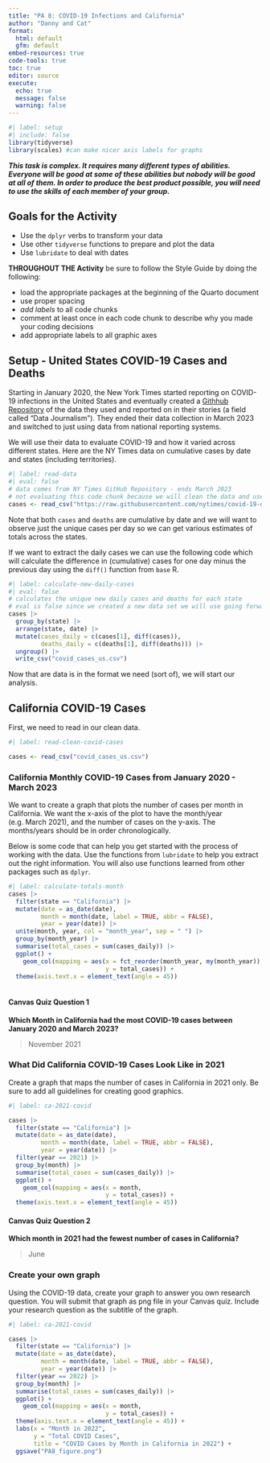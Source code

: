 ```yaml
---
title: "PA 8: COVID-19 Infections and California"
author: "Danny and Cat"
format: 
  html: default
  gfm: default
embed-resources: true
code-tools: true
toc: true
editor: source
execute: 
  echo: true
  message: false
  warning: false
---
```


```r
#| label: setup
#| include: false
library(tidyverse)
library(scales) #can make nicer axis labels for graphs
```


***This task is complex. It requires many different types of abilities. Everyone will be good at some of these abilities but nobody will be good at all of them. In order to produce the best product possible, you will need to use the skills of each member of your group.***

<!-- The person who **had** the most relaxing Spring Break starts as the Developer (typing and listening to instructions from the Coder)!  -->


## Goals for the Activity  

- Use the `dplyr` verbs to transform your data  
- Use other `tidyverse` functions to prepare and plot the data  
- Use `lubridate` to deal with dates  


**THROUGHOUT THE Activity** be sure to follow the Style Guide by doing the following:  

- load the appropriate packages at the beginning of the Quarto document  
- use proper spacing  
- *add labels* to all code chunks  
- comment at least once in each code chunk to describe why you made your coding decisions  
- add appropriate labels to all graphic axes  



## Setup - United States COVID-19 Cases and Deaths
Starting in January 2020, the New York Times started reporting on COVID-19 infections in the United States and eventually created a [Githhub Repository](https://github.com/nytimes/covid-19-data/) of the data they used and reported on in their stories (a field called "Data Journalism"). They ended their data collection in March 2023 and switched to just using data from national reporting systems. 

We will use their data to evaluate COVID-19 and how it varied across different states. Here are the NY Times data on cumulative cases by date and states (including territories).
```r
#| label: read-data
#| eval: false
# data comes from NY Times GitHub Repository - ends March 2023
# not evaluating this code chunk because we will clean the data and use the clean data set
cases <- read_csv("https://raw.githubusercontent.com/nytimes/covid-19-data/master/us-states.csv")
```

Note that both `cases` and `deaths` are cumulative by date and we will want to observe just the unique cases per day so we can get various estimates of totals across the states.  

If we want to extract the daily cases we can use the following code which will calculate the difference in (cumulative) cases for one day minus the previous day using the `diff()` function from `base` R.  

```r
#| label: calculate-new-daily-cases
#| eval: false
# calculates the unique new daily cases and deaths for each state
# eval is false since we created a new data set we will use going forward
cases |> 
  group_by(state) |> 
  arrange(state, date) |> 
  mutate(cases_daily = c(cases[1], diff(cases)),
         deaths_daily = c(deaths[1], diff(deaths))) |> 
  ungroup() |> 
  write_csv("covid_cases_us.csv")
```

Now that are data is in the format we need (sort of), we will start our analysis.  

## California COVID-19 Cases

First, we need to read in our clean data.

```r
#| label: read-clean-covid-cases

cases <- read_csv("covid_cases_us.csv")
```



### California Monthly COVID-19 Cases from January 2020 - March 2023

We want to create a graph that plots the number of cases per month in California.  We want the x-axis of the plot to have the month/year (e.g. March 2021), and the number of cases on the y-axis. The months/years should be in order chronologically.

Below is some code that can help you get started with the process of working with the data. Use the functions from `lubridate` to help you extract out the right information. You will also use functions learned from other packages such as `dplyr`. 

```r
#| label: calculate-totals-month
cases |> 
  filter(state == "California") |> 
  mutate(date = as_date(date),
         month = month(date, label = TRUE, abbr = FALSE),
         year = year(date)) |> 
  unite(month, year, col = "month_year", sep = " ") |> 
  group_by(month_year) |> 
  summarise(total_cases = sum(cases_daily)) |>  
  ggplot() + 
    geom_col(mapping = aes(x = fct_reorder(month_year, my(month_year)), 
                           y = total_cases)) + 
  theme(axis.text.x = element_text(angle = 45))
  
```


#### Canvas Quiz Question 1

**Which Month in California had the most COVID-19 cases between January 2020 and March 2023?**

> November 2021


<!-- Swap roles -- Developer becomes Coder, Coder becomes Developer! -->


### What Did California COVID-19 Cases Look Like in  2021

Create a graph that maps the number of cases in California in 2021 only. Be sure to add all guidelines for creating good graphics. 


```r
#| label: ca-2021-covid

cases |> 
  filter(state == "California") |> 
  mutate(date = as_date(date),
         month = month(date, label = TRUE, abbr = FALSE),
         year = year(date)) |> 
  filter(year == 2021) |>
  group_by(month) |> 
  summarise(total_cases = sum(cases_daily)) |>
  ggplot() + 
    geom_col(mapping = aes(x = month, 
                           y = total_cases)) + 
  theme(axis.text.x = element_text(angle = 45))
```


#### Canvas Quiz Question 2

**Which month in 2021 had the fewest number of cases in California?**

> June

<!-- Swap roles -- Developer becomes Coder, Coder becomes Developer! -->


### Create your own graph

Using the COVID-19 data, create your graph to answer you own research question. You will submit that graph as png file in your Canvas quiz. Include your research question as the subtitle of the graph.  

```r
#| label: ca-2021-covid

cases |> 
  filter(state == "California") |> 
  mutate(date = as_date(date),
         month = month(date, label = TRUE, abbr = FALSE),
         year = year(date)) |> 
  filter(year == 2022) |>
  group_by(month) |> 
  summarise(total_cases = sum(cases_daily)) |>
  ggplot() + 
    geom_col(mapping = aes(x = month, 
                           y = total_cases)) + 
  theme(axis.text.x = element_text(angle = 45)) + 
  labs(x = "Month in 2022", 
       y = "Total COVID Cases", 
       title = "COVID Cases by Month in California in 2022") + 
  ggsave("PA8_figure.png")
```


